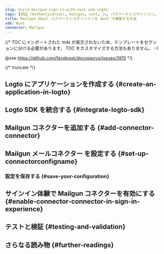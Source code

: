 ```yaml
---
slug: build-mailgun-sign-in-with-nuxt-and-logto
tags: [認証 (Authentication), mailgun, nuxt, js, パスワードレスサインイン, サインイン, ログイン]
title: Mailgun Email パスワードレスサインインを Nuxt で構築する方法
sdk: Nuxt
connector: Mailgun
---
```


{/*
  TOC にインポートされた mdx が表示されないため、テンプレートをセクションに分ける必要があります。
  TOC をカスタマイズする方法もありません。 :-)

  @see https://github.com/facebook/docusaurus/issues/3915
*/}



{/* truncate */}

<Intro connector={connector} sdk="Nuxt" link="https://nuxt.com" />

## Logto にアプリケーションを作成する \{#create-an-application-in-logto}

<CreateApplication type="従来型 Web" framework="Nuxt" />

## Logto SDK を統合する \{#integrate-logto-sdk}

<IntegrateSdk />

## Mailgun コネクターを追加する \{#add-connector-connector}

<AddPasswordlessConnector
  connector={connector}
  connectorType="Email"
  passwordlessSignUpIdentifier="メールアドレス"
/>

## Mailgun メールコネクター を設定する \{#set-up-connectorconfigname}

<ConnectorGuide />

### 設定を保存する \{#save-your-configuration}

<SaveYourConfiguration connector={connector} />

## サインイン体験で Mailgun コネクターを有効にする \{#enable-connector-connector-in-sign-in-experience}

<EnablePasswordlessConnector
  connectorType="Email"
  passwordlessSignUpIdentifier="メールアドレス"
/>

## テストと検証 \{#testing-and-validation}

<TestingAndValidation connector={connector} sdk="Nuxt" />

## さらなる読み物 \{#further-readings}

<FurtherReadings />
